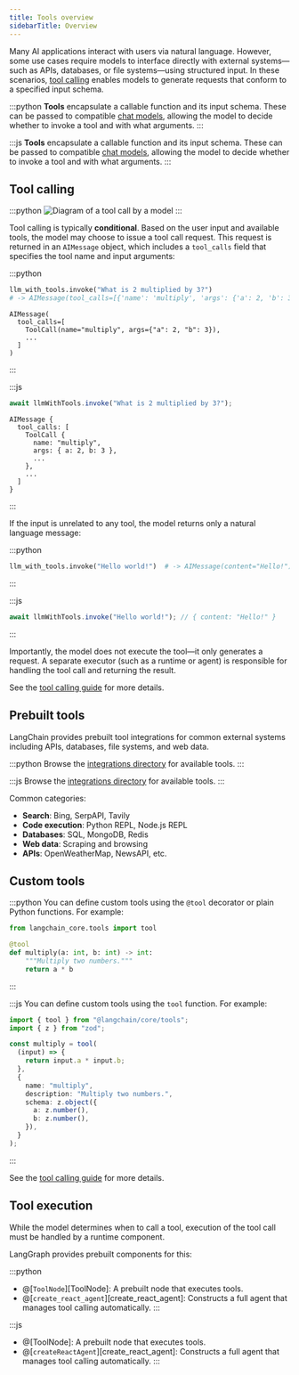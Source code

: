 ```yaml
---
title: Tools overview
sidebarTitle: Overview
---
```



<V1Alpha />


Many AI applications interact with users via natural language. However, some use cases require models to interface directly with external systems—such as APIs, databases, or file systems—using structured input. In these scenarios, [tool calling](/oss/call-tools) enables models to generate requests that conform to a specified input schema.

:::python
**Tools** encapsulate a callable function and its input schema. These can be passed to compatible [chat models](https://python.langchain.com/docs/concepts/chat_models), allowing the model to decide whether to invoke a tool and with what arguments.
:::

:::js
**Tools** encapsulate a callable function and its input schema. These can be passed to compatible [chat models](https://js.langchain.com/docs/concepts/chat_models), allowing the model to decide whether to invoke a tool and with what arguments.
:::

## Tool calling

:::python
![Diagram of a tool call by a model](/oss/images/tool_call.png)
:::

Tool calling is typically **conditional**. Based on the user input and available tools, the model may choose to issue a tool call request. This request is returned in an `AIMessage` object, which includes a `tool_calls` field that specifies the tool name and input arguments:

:::python
```python
llm_with_tools.invoke("What is 2 multiplied by 3?")
# -> AIMessage(tool_calls=[{'name': 'multiply', 'args': {'a': 2, 'b': 3}, ...}])
```

```
AIMessage(
  tool_calls=[
    ToolCall(name="multiply", args={"a": 2, "b": 3}),
    ...
  ]
)
```
:::

:::js
```typescript
await llmWithTools.invoke("What is 2 multiplied by 3?");
```

```
AIMessage {
  tool_calls: [
    ToolCall {
      name: "multiply",
      args: { a: 2, b: 3 },
      ...
    },
    ...
  ]
}
```
:::

If the input is unrelated to any tool, the model returns only a natural language message:

:::python
```python
llm_with_tools.invoke("Hello world!")  # -> AIMessage(content="Hello!")
```
:::

:::js
```typescript
await llmWithTools.invoke("Hello world!"); // { content: "Hello!" }
```
:::

Importantly, the model does not execute the tool—it only generates a request. A separate executor (such as a runtime or agent) is responsible for handling the tool call and returning the result.

See the [tool calling guide](/oss/call-tools) for more details.

## Prebuilt tools

LangChain provides prebuilt tool integrations for common external systems including APIs, databases, file systems, and web data.

:::python
Browse the [integrations directory](https://python.langchain.com/docs/integrations/tools/) for available tools.
:::

:::js
Browse the [integrations directory](https://js.langchain.com/docs/integrations/tools/) for available tools.
:::

Common categories:

* **Search**: Bing, SerpAPI, Tavily
* **Code execution**: Python REPL, Node.js REPL
* **Databases**: SQL, MongoDB, Redis
* **Web data**: Scraping and browsing
* **APIs**: OpenWeatherMap, NewsAPI, etc.

## Custom tools

:::python
You can define custom tools using the `@tool` decorator or plain Python functions. For example:

```python
from langchain_core.tools import tool

@tool
def multiply(a: int, b: int) -> int:
    """Multiply two numbers."""
    return a * b
```
:::

:::js
You can define custom tools using the `tool` function. For example:

```typescript
import { tool } from "@langchain/core/tools";
import { z } from "zod";

const multiply = tool(
  (input) => {
    return input.a * input.b;
  },
  {
    name: "multiply",
    description: "Multiply two numbers.",
    schema: z.object({
      a: z.number(),
      b: z.number(),
    }),
  }
);
```
:::

See the [tool calling guide](/oss/call-tools) for more details.

## Tool execution

While the model determines when to call a tool, execution of the tool call must be handled by a runtime component.

LangGraph provides prebuilt components for this:

:::python
* @[`ToolNode`][ToolNode]: A prebuilt node that executes tools.
* @[`create_react_agent`][create_react_agent]: Constructs a full agent that manages tool calling automatically.
:::

:::js
* @[ToolNode]: A prebuilt node that executes tools.
* @[`createReactAgent`][create_react_agent]: Constructs a full agent that manages tool calling automatically.
:::
